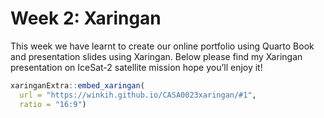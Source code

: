 # Week 2: Xaringan

This week we have learnt to create our online portfolio using Quarto Book and presentation slides using Xaringan. Below please find my Xaringan presentation on IceSat-2 satellite mission hope you'll enjoy it!

```r
xaringanExtra::embed_xaringan(
  url = "https://winkih.github.io/CASA0023xaringan/#1",
  ratio = "16:9")

```
